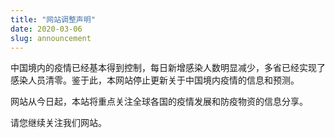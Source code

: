 ```yaml
---
title: "网站调整声明"
date: 2020-03-06
slug: announcement
---
```


中国境内的疫情已经基本得到控制，每日新增感染人数明显减少，多省已经实现了感染人员清零。鉴于此，本网站停止更新关于中国境内疫情的信息和预测。

网站从今日起，本站将重点关注全球各国的疫情发展和防疫物资的信息分享。

请您继续关注我们网站。
